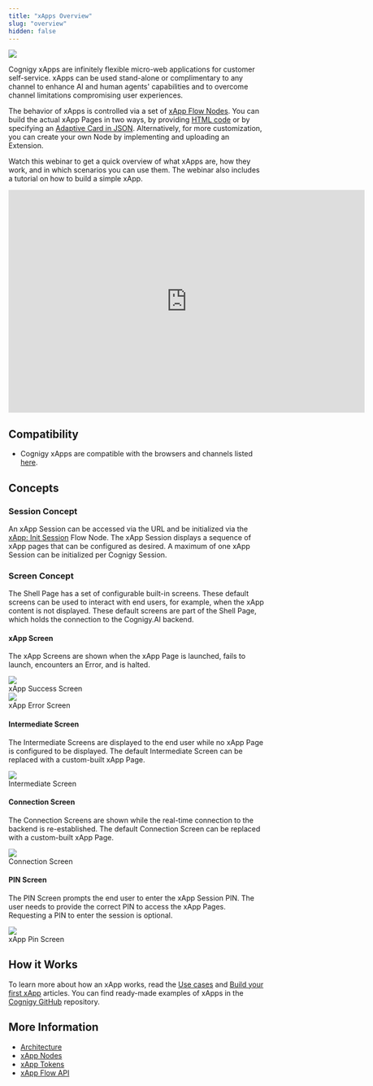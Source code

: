 ```yaml
---
title: "xApps Overview"
slug: "overview"
hidden: false
---
```



<a href="/release-notes/4.51"><img noZoom src="https://img.shields.io/badge/Added in-v4.51-blue.svg" /></a>

<AiXappPricing/>

Cognigy xApps are infinitely flexible micro-web applications for customer self-service.
xApps can be used stand-alone or complimentary to any channel to enhance AI and human agents'
capabilities and to overcome channel limitations compromising user experiences.

The behavior of xApps is controlled via a set of [xApp Flow Nodes](/ai/agents/develop/node-reference/xApp/overview).
You can build the actual xApp Pages in two ways,
by providing [HTML code](/ai/agents/develop/node-reference/xApp/set-html-xApp-state)
or by specifying an [Adaptive Card in JSON](/ai/agents/develop/node-reference/xApp/set-AdaptiveCard-xApp-state).
Alternatively, for more customization, you can create your own Node by implementing and uploading an Extension.

Watch this webinar to get a quick overview of what xApps are, how they work, and in which scenarios you can use them. The webinar also includes a tutorial on how to build a simple xApp.

<iframe width="701" height="438" src="https://www.youtube.com/embed/4qvZGG6qK6w" title="Design Multimodal Customer Journeys with Cognigy xApps" frameborder="0" allow="accelerometer; autoplay; clipboard-write; encrypted-media; gyroscope; picture-in-picture; web-share" allowfullscreen class="centered-iframe"></iframe>

## Compatibility

- Cognigy xApps are compatible with the browsers and channels listed [here](/xApps/supported-browsers-and-channels).

## Concepts 

### Session Concept

An xApp Session can be accessed via the URL and be initialized via the [xApp: Init Session](/ai/agents/develop/node-reference/xApp/init-xApp-session) Flow Node. The xApp Session displays a sequence of xApp pages that can be configured as desired. A maximum of one xApp Session can be initialized per Cognigy Session.

### Screen Concept

The Shell Page has a set of configurable built-in screens. These default screens can be used to interact with end users, for example, when the xApp content is not displayed. These default screens are part of the Shell Page, which holds the connection to the Cognigy.AI backend.

#### xApp Screen

The xApp Screens are shown when the xApp Page is launched, fails to launch, encounters an Error, and is halted.

<Frame>
    <img class="image-center" src="/_assets/xApps/success-screen.png" style={{ width: 'auto' }}/>
    <figcaption>xApp Success Screen</figcaption>
</Frame>

<Frame>
    <img class="image-center" src="/_assets/xApps/error-screen.png" style={{ width: 'auto' }}/>
    <figcaption>xApp Error Screen</figcaption>
</Frame>

#### Intermediate Screen

The Intermediate Screens are displayed to the end user while no xApp Page is configured to be displayed. The default Intermediate Screen can be replaced with a custom-built xApp Page.

<Frame>
    <img class="image-center" src="/_assets/xApps/intermediate-screen.png" style={{ width: 'auto' }} />
    <figcaption>Intermediate Screen</figcaption>
</Frame>

#### Connection Screen

The Connection Screens are shown while the real-time connection to the backend is re-established. The default Connection Screen can be replaced with a custom-built xApp Page.

<Frame>
    <img class="image-center" src="/_assets/xApps/connection-screen.png" style={{ width: 'auto' }} />
    <figcaption>Connection Screen</figcaption>
</Frame>

#### PIN Screen

The PIN Screen prompts the end user to enter the xApp Session PIN. The user needs to provide the correct PIN to access the xApp Pages. Requesting a PIN to enter the session is optional.

<Frame>
    <img class="image-center" src="/_assets/xApps/pin-screen.png" style={{ width: 'auto' }} />
    <figcaption>xApp Pin Screen</figcaption>
</Frame>

## How it Works

To learn more about how an xApp works, read the [Use cases](/xApps/use-cases) and [Build your first xApp](/xApps/build/first-xApp) articles.
You can find ready-made examples of xApps in the [Cognigy GitHub](https://github.com/Cognigy/xApps/tree/main) repository.

## More Information

- [Architecture](/xApps/architecture)
- [xApp Nodes](/ai/agents/develop/node-reference/xApp/overview)
- [xApp Tokens](/xApps/tokens)
- [xApp Flow API](/xApps/api)
